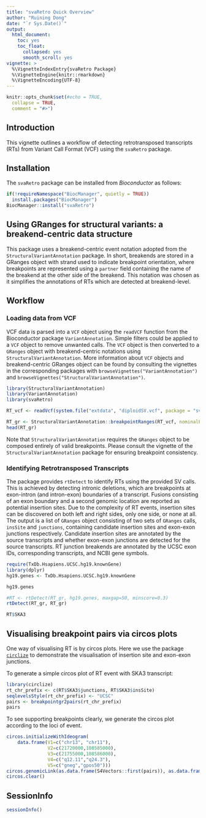```yaml
---
title: "svaRetro Quick Overview"
author: "Ruining Dong"
date: "`r Sys.Date()`"
output:
  html_document:
    toc: yes
    toc_float:
      collapsed: yes
      smooth_scroll: yes
vignette: >
  %\VignetteIndexEntry{svaRetro Package}
  %\VignetteEngine{knitr::rmarkdown}
  %\VignetteEncoding{UTF-8}
---
```



```r
knitr::opts_chunk$set(#echo = TRUE,
  collapse = TRUE,
  comment = "#>")
```

## Introduction
This vignette outlines a workflow of detecting retrotransposed transcripts (RTs) from Variant Call Format (VCF) using the `svaRetro` package. 

## Installation
The `svaRetro` package can be installed from *Bioconductor* as follows:
```r
if(!requireNamespace("BiocManager", quietly = TRUE))
  install.packages("BiocManager")
BiocManager::install("svaRetro")
```


## Using GRanges for structural variants: a breakend-centric data structure

This package uses a breakend-centric event notation adopted from the `StructuralVariantAnnotation` package. In short, breakends are stored in a GRanges object with strand used to indicate breakpoint orientation, where breakpoints are represented using a `partner` field containing the name of the breakend at the other side of the breakend. This notation was chosen as it simplifies the annotations of RTs which are detected at breakend-level.

## Workflow
### Loading data from VCF

VCF data is parsed into a `VCF` object using the `readVCF` function from the
Bioconductor package `VariantAnnotation`. Simple filters could be applied to a 
`VCF` object to remove unwanted calls. The `VCF` object is then converted to a `GRanges` object with breakend-centric notations using `StructuralVariantAnnotation`. More information about `VCF` objects and breakend-centric GRanges object can be found by
consulting the vignettes in the corresponding packages with `browseVignettes("VariantAnnotation")` and `browseVignettes("StructuralVariantAnnotation")`.

```r
library(StructuralVariantAnnotation)
library(VariantAnnotation)
library(svaRetro)

RT_vcf <- readVcf(system.file("extdata", "diploidSV.vcf", package = "svaRetro"))
```

```r
RT_gr <- StructuralVariantAnnotation::breakpointRanges(RT_vcf, nominalPosition=TRUE)
head(RT_gr)
```
Note that `StructuralVariantAnnotation` requires the `GRanges` object to be composed entirely of valid breakpoints. Please consult the vignette of the `StructuralVariantAnnotation` package for ensuring breakpoint consistency.

### Identifying Retrotransposed Transcripts
The package provides `rtDetect` to identify RTs using the provided SV calls. This is achieved by detecting intronic deletions, which are breakpoints at exon-intron (and intron-exon) boundaries of a transcript. Fusions consisting of an exon boundary and a second genomic location are reported as potential insertion sites. Due to the complexity of RT events, insertion sites can be discovered on both left and right sides, only one side, or none at all.
The output is a list of `GRanges` object consisting of two sets of `GRanges` calls, `insSite` and `junctions`, containing candidate insertion sites and exon-exon junctions respectively. Candidate insertion sites are annotated by the source transcripts and whether exon-exon junctions are detected for the source transcripts. RT junction breakends are annotated by the UCSC exon IDs, corresponding transcripts, and NCBI gene symbols.

```r
require(TxDb.Hsapiens.UCSC.hg19.knownGene)
library(dplyr)
hg19.genes <- TxDb.Hsapiens.UCSC.hg19.knownGene
```

```r
hg19.genes
```

```r
#RT <- rtDetect(RT_gr, hg19.genes, maxgap=50, minscore=0.3)
rtDetect(RT_gr, RT_gr)
```
```r
RT$SKA3
```


## Visualising breakpoint pairs via circos plots

One way of visualising RT is by circos plots. Here we use the package
[`circlize`](https://doi.org/10.1093/bioinformatics/btu393) to demonstrate 
the visualisation of insertion site and exon-exon junctions. 

To generate a simple circos plot of RT event with SKA3 transcript:
```r
library(circlize)
rt_chr_prefix <- c(RT$SKA3$junctions, RT$SKA3$insSite)
seqlevelsStyle(rt_chr_prefix) <- "UCSC"
pairs <- breakpointgr2pairs(rt_chr_prefix)
pairs
```
To see supporting breakpoints clearly, we generate the circos plot according to the loci of event.
```r
circos.initializeWithIdeogram(
    data.frame(V1=c("chr13", "chr11"), 
               V2=c(21720000,108585000), 
               V3=c(21755000,108586000), 
               V4=c("q12.11","q24.3"), 
               V5=c("gneg","gpos50")))
circos.genomicLink(as.data.frame(S4Vectors::first(pairs)), as.data.frame(S4Vectors::second(pairs)))
circos.clear()
```

## SessionInfo
```r
sessionInfo()
```
